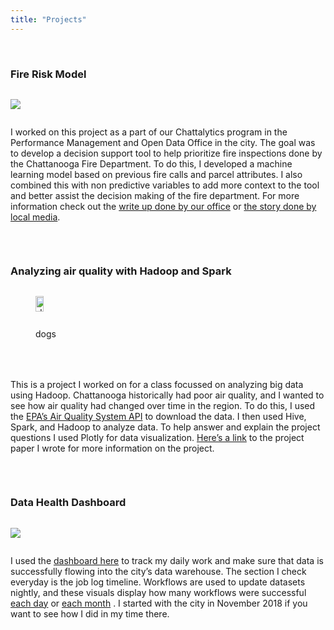 ```yaml
---
title: "Projects"
---
```

<br>

### Fire Risk Model

:::: {style="display: flex; width: 50%;"}
![](./images/fire.png?display=inline-block)
::::

:::: {style="display: flex;"}
I worked on this project as a part of our Chattalytics program in the Performance Management and Open Data Office in the city. The goal was to develop a decision support tool to help prioritize fire inspections done by the Chattanooga Fire Department. To do this, I developed a machine learning model based on previous fire calls and parcel attributes. I also combined this with non predictive variables to add more context to the tool and better assist the decision making of the fire department. For more information check out the <a href="https://www.chattadata.org/stories/s/jxzy-f5id" target="_blank">write up done by our office</a> or <a href="https://www.chattanoogan.com/2020/12/28/420612/New-Predictive-Data-Model-Streamlines.aspx" target="_blank"> the story done by local media</a>.
::::

<br>

### Analyzing air quality with Hadoop and Spark

:::: {style="display: flex; width: 50%;"}
![dogs](./images/hs_and_bora.jpg){width="49%"}
::::

:::: {style="display: flex;"}
This is a project I worked on for a class focussed on analyzing big data using Hadoop. Chattanooga historically had poor air quality, and I wanted to see how air quality had changed over time in the region. To do this, I used the <a href="https://aqs.epa.gov/aqsweb/documents/data_api.html" target="_blank">EPA’s Air Quality System API</a> to download the data. I then used Hive, Spark, and Hadoop to analyze data. To help answer and explain the project questions I used Plotly for data visualization. <a href="https://drive.google.com/file/d/1kwhTVHLFMMaLD9SxioBASqBkBA54-OaM/view" target="_blank">Here’s a link</a> to the project paper I wrote for more information on the project.
::::

<br>

### Data Health Dashboard

:::: {style="display: flex; width: 50%;"}
![](./images/dhd.png?display=inline-block)
::::

:::: {style="display: flex;"}
I used the <a href ="https://www.chattadata.org/stories/s/7j3y-7jke" target="blank">dashboard here</a> to track my daily work and make sure that data is successfully flowing into the city’s data warehouse. The section I check everyday is the job log timeline. Workflows are used to update datasets nightly, and these visuals display how many workflows were successful <a href ="https://www.chattadata.org/dataset/Automated-Job-Log-Timeline/g2q3-pr3e" target="blank">each day</a> or <a href ="https://www.chattadata.org/dataset/Automated-Job-Log-Timeline-Monthly-View/3727-expe" target="blank">each month</a> . I started with the city in November 2018 if you want to see how I did in my time there.
::::